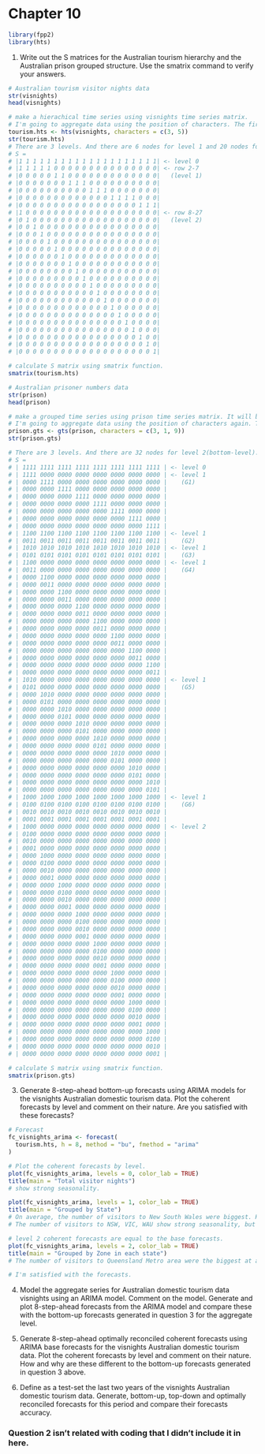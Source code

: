 # Chapter 10

```r

library(fpp2)
library(hts)

```

1. Write out the S matrices for the Australian tourism hierarchy and the Australian prison grouped structure. Use the smatrix command to verify your answers.

```r

# Australian tourism visitor nights data
str(visnights)
head(visnights)

# make a hierachical time series using visnights time series matrix.
# I'm going to aggregate data using the position of characters. The first three characters of each column name of visnights will be the categories at the first level of the hierarchy (States). The following five characters will be the bottom-level categories (Zones).
tourism.hts <- hts(visnights, characters = c(3, 5))
str(tourism.hts)
# There are 3 levels. And there are 6 nodes for level 1 and 20 nodes for level 2. It means that the summing matrix S is 27 x 20 matrix.
# S = 
# |1 1 1 1 1 1 1 1 1 1 1 1 1 1 1 1 1 1 1 1| <- level 0
# |1 1 1 1 1 0 0 0 0 0 0 0 0 0 0 0 0 0 0 0| <- row 2-7
# |0 0 0 0 0 1 1 0 0 0 0 0 0 0 0 0 0 0 0 0|   (level 1)
# |0 0 0 0 0 0 0 1 1 1 0 0 0 0 0 0 0 0 0 0|
# |0 0 0 0 0 0 0 0 0 0 1 1 1 0 0 0 0 0 0 0|
# |0 0 0 0 0 0 0 0 0 0 0 0 0 1 1 1 1 0 0 0|
# |0 0 0 0 0 0 0 0 0 0 0 0 0 0 0 0 0 1 1 1|
# |1 0 0 0 0 0 0 0 0 0 0 0 0 0 0 0 0 0 0 0| <- row 8-27
# |0 1 0 0 0 0 0 0 0 0 0 0 0 0 0 0 0 0 0 0|   (level 2)
# |0 0 1 0 0 0 0 0 0 0 0 0 0 0 0 0 0 0 0 0|
# |0 0 0 1 0 0 0 0 0 0 0 0 0 0 0 0 0 0 0 0|
# |0 0 0 0 1 0 0 0 0 0 0 0 0 0 0 0 0 0 0 0|
# |0 0 0 0 0 1 0 0 0 0 0 0 0 0 0 0 0 0 0 0|
# |0 0 0 0 0 0 1 0 0 0 0 0 0 0 0 0 0 0 0 0|
# |0 0 0 0 0 0 0 1 0 0 0 0 0 0 0 0 0 0 0 0|
# |0 0 0 0 0 0 0 0 1 0 0 0 0 0 0 0 0 0 0 0|
# |0 0 0 0 0 0 0 0 0 1 0 0 0 0 0 0 0 0 0 0|
# |0 0 0 0 0 0 0 0 0 0 1 0 0 0 0 0 0 0 0 0|
# |0 0 0 0 0 0 0 0 0 0 0 1 0 0 0 0 0 0 0 0|
# |0 0 0 0 0 0 0 0 0 0 0 0 1 0 0 0 0 0 0 0|
# |0 0 0 0 0 0 0 0 0 0 0 0 0 1 0 0 0 0 0 0|
# |0 0 0 0 0 0 0 0 0 0 0 0 0 0 1 0 0 0 0 0|
# |0 0 0 0 0 0 0 0 0 0 0 0 0 0 0 1 0 0 0 0|
# |0 0 0 0 0 0 0 0 0 0 0 0 0 0 0 0 1 0 0 0|
# |0 0 0 0 0 0 0 0 0 0 0 0 0 0 0 0 0 1 0 0|
# |0 0 0 0 0 0 0 0 0 0 0 0 0 0 0 0 0 0 1 0|
# |0 0 0 0 0 0 0 0 0 0 0 0 0 0 0 0 0 0 0 1|

# calculate S matrix using smatrix function.
smatrix(tourism.hts)

# Australian prisoner numbers data
str(prison)
head(prison)

# make a grouped time series using prison time series matrix. It will be a grouped time series, not hierarchical time series. It is because the gender and the legal status are different attributes. They make them different hierarchies, but need to be combined at the top level.
# I'm going to aggregate data using the position of characters again. The first three characters of each column name of prison will be the categories states categories. The 4th character will be the gender categories, and the following 9 characters will be the legal status categories.
prison.gts <- gts(prison, characters = c(3, 1, 9))
str(prison.gts)

# There are 3 levels. And there are 32 nodes for level 2(bottom-level). G1, G2, G3, G4, G5, G6 are level 1 and there are 48 nodes. It means that the summing matrix S is 81 x 32 matrix.
# S = 
# | 1111 1111 1111 1111 1111 1111 1111 1111 | <- level 0
# | 1111 0000 0000 0000 0000 0000 0000 0000 | <- level 1
# | 0000 1111 0000 0000 0000 0000 0000 0000 |    (G1)
# | 0000 0000 1111 0000 0000 0000 0000 0000 |
# | 0000 0000 0000 1111 0000 0000 0000 0000 |
# | 0000 0000 0000 0000 1111 0000 0000 0000 |
# | 0000 0000 0000 0000 0000 1111 0000 0000 |
# | 0000 0000 0000 0000 0000 0000 1111 0000 |
# | 0000 0000 0000 0000 0000 0000 0000 1111 |
# | 1100 1100 1100 1100 1100 1100 1100 1100 | <- level 1
# | 0011 0011 0011 0011 0011 0011 0011 0011 |    (G2)
# | 1010 1010 1010 1010 1010 1010 1010 1010 | <- level 1
# | 0101 0101 0101 0101 0101 0101 0101 0101 |    (G3)
# | 1100 0000 0000 0000 0000 0000 0000 0000 | <- level 1
# | 0011 0000 0000 0000 0000 0000 0000 0000 |    (G4)
# | 0000 1100 0000 0000 0000 0000 0000 0000 |
# | 0000 0011 0000 0000 0000 0000 0000 0000 |
# | 0000 0000 1100 0000 0000 0000 0000 0000 |
# | 0000 0000 0011 0000 0000 0000 0000 0000 |
# | 0000 0000 0000 1100 0000 0000 0000 0000 |
# | 0000 0000 0000 0011 0000 0000 0000 0000 |
# | 0000 0000 0000 0000 1100 0000 0000 0000 |
# | 0000 0000 0000 0000 0011 0000 0000 0000 |
# | 0000 0000 0000 0000 0000 1100 0000 0000 |
# | 0000 0000 0000 0000 0000 0011 0000 0000 |
# | 0000 0000 0000 0000 0000 0000 1100 0000 |
# | 0000 0000 0000 0000 0000 0000 0011 0000 |
# | 0000 0000 0000 0000 0000 0000 0000 1100 |
# | 0000 0000 0000 0000 0000 0000 0000 0011 |
# | 1010 0000 0000 0000 0000 0000 0000 0000 | <- level 1
# | 0101 0000 0000 0000 0000 0000 0000 0000 |    (G5)
# | 0000 1010 0000 0000 0000 0000 0000 0000 |
# | 0000 0101 0000 0000 0000 0000 0000 0000 |
# | 0000 0000 1010 0000 0000 0000 0000 0000 |
# | 0000 0000 0101 0000 0000 0000 0000 0000 |
# | 0000 0000 0000 1010 0000 0000 0000 0000 |
# | 0000 0000 0000 0101 0000 0000 0000 0000 |
# | 0000 0000 0000 0000 1010 0000 0000 0000 |
# | 0000 0000 0000 0000 0101 0000 0000 0000 |
# | 0000 0000 0000 0000 0000 1010 0000 0000 |
# | 0000 0000 0000 0000 0000 0101 0000 0000 |
# | 0000 0000 0000 0000 0000 0000 1010 0000 |
# | 0000 0000 0000 0000 0000 0000 0101 0000 |
# | 0000 0000 0000 0000 0000 0000 0000 1010 |
# | 0000 0000 0000 0000 0000 0000 0000 0101 |
# | 1000 1000 1000 1000 1000 1000 1000 1000 | <- level 1
# | 0100 0100 0100 0100 0100 0100 0100 0100 |    (G6)
# | 0010 0010 0010 0010 0010 0010 0010 0010 |
# | 0001 0001 0001 0001 0001 0001 0001 0001 |
# | 1000 0000 0000 0000 0000 0000 0000 0000 | <- level 2
# | 0100 0000 0000 0000 0000 0000 0000 0000 |
# | 0010 0000 0000 0000 0000 0000 0000 0000 |
# | 0001 0000 0000 0000 0000 0000 0000 0000 |
# | 0000 1000 0000 0000 0000 0000 0000 0000 |
# | 0000 0100 0000 0000 0000 0000 0000 0000 |
# | 0000 0010 0000 0000 0000 0000 0000 0000 |
# | 0000 0001 0000 0000 0000 0000 0000 0000 |
# | 0000 0000 1000 0000 0000 0000 0000 0000 |
# | 0000 0000 0100 0000 0000 0000 0000 0000 |
# | 0000 0000 0010 0000 0000 0000 0000 0000 |
# | 0000 0000 0001 0000 0000 0000 0000 0000 |
# | 0000 0000 0000 1000 0000 0000 0000 0000 |
# | 0000 0000 0000 0100 0000 0000 0000 0000 |
# | 0000 0000 0000 0010 0000 0000 0000 0000 |
# | 0000 0000 0000 0001 0000 0000 0000 0000 |
# | 0000 0000 0000 0000 1000 0000 0000 0000 |
# | 0000 0000 0000 0000 0100 0000 0000 0000 |
# | 0000 0000 0000 0000 0010 0000 0000 0000 |
# | 0000 0000 0000 0000 0001 0000 0000 0000 |
# | 0000 0000 0000 0000 0000 1000 0000 0000 |
# | 0000 0000 0000 0000 0000 0100 0000 0000 |
# | 0000 0000 0000 0000 0000 0010 0000 0000 |
# | 0000 0000 0000 0000 0000 0001 0000 0000 |
# | 0000 0000 0000 0000 0000 0000 1000 0000 |
# | 0000 0000 0000 0000 0000 0000 0100 0000 |
# | 0000 0000 0000 0000 0000 0000 0010 0000 |
# | 0000 0000 0000 0000 0000 0000 0001 0000 |
# | 0000 0000 0000 0000 0000 0000 0000 1000 |
# | 0000 0000 0000 0000 0000 0000 0000 0100 |
# | 0000 0000 0000 0000 0000 0000 0000 0010 |
# | 0000 0000 0000 0000 0000 0000 0000 0001 |

# calculate S matrix using smatrix function.
smatrix(prison.gts)

```


3. Generate 8-step-ahead bottom-up forecasts using ARIMA models for the visnights Australian domestic tourism data. Plot the coherent forecasts by level and comment on their nature. Are you satisfied with these forecasts?

```r

# Forecast
fc_visnights_arima <- forecast(
  tourism.hts, h = 8, method = "bu", fmethod = "arima"
)

# Plot the coherent forecasts by level.
plot(fc_visnights_arima, levels = 0, color_lab = TRUE)
title(main = "Total visitor nights")
# show strong seasonality.

plot(fc_visnights_arima, levels = 1, color_lab = TRUE)
title(main = "Grouped by State")
# On average, the number of visitors to New South Wales were biggest. However, in 3rd quarters, the number of visitors to Queensland were bigger than the one for NSW.
# The number of visitors to NSW, VIC, WAU show strong seasonality, but the numbers of WAU and Other had weaker seasonality. 

# level 2 coherent forecasts are equal to the base forecasts.
plot(fc_visnights_arima, levels = 2, color_lab = TRUE)
title(main = "Grouped by Zone in each state")
# The number of visitors to Queensland Metro area were the biggest at all times.

# I'm satisfied with the forecasts.

```

4. Model the aggregate series for Australian domestic tourism data visnights using an ARIMA model. Comment on the model. Generate and plot 8-step-ahead forecasts from the ARIMA model and compare these with the bottom-up forecasts generated in question 3 for the aggregate level.

5. Generate 8-step-ahead optimally reconciled coherent forecasts using ARIMA base forecasts for the visnights Australian domestic tourism data. Plot the coherent forecasts by level and comment on their nature. How and why are these different to the bottom-up forecasts generated in question 3 above.

6. Define as a test-set the last two years of the visnights Australian domestic tourism data. Generate, bottom-up, top-down and optimally reconciled forecasts for this period and compare their forecasts accuracy.

### Question 2 isn't related with coding that I didn't include it in here.